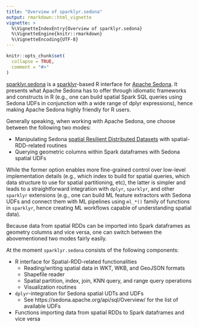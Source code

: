 ```yaml
---
title: "Overview of sparklyr.sedona"
output: rmarkdown::html_vignette
vignette: >
  %\VignetteIndexEntry{Overview of sparklyr.sedona}
  %\VignetteEngine{knitr::rmarkdown}
  %\VignetteEncoding{UTF-8}
---
```


```r
knitr::opts_chunk$set(
  collapse = TRUE,
  comment = "#>"
)
```

[sparklyr.sedona](https://github.com/r-spark/sparklyr.sedona) is a [sparklyr](https://github.com/sparklyr/sparklyr)-based R interface for [Apache Sedona](https://sedona.apache.org).
It presents what Apache Sedona has to offer through idiomatic frameworks and constructs in R (e.g., one can build spatial Spark SQL queries using Sedona UDFs in conjunction with a wide range of dplyr expressions), hence making Apache Sedona highly friendly for R users.

Generally speaking, when working with Apache Sedona, one choose between the following two modes:

* Manipulating Sedona [spatial Resilient Distributed Datasets](https://sedona.apache.org/api/javadoc/core/org/apache/sedona/core/spatialRDD/SpatialRDD.html) with spatial-RDD-related routines
* Querying geometric columns within Spark dataframes with Sedona spatial UDFs

While the former option enables more fine-grained control over low-level implementation details (e.g., which index to build for spatial queries, which data structure to use for spatial partitioning, etc), the latter is simpler and leads to a straightforward integration with `dplyr`, `sparklyr`, and other `sparklyr` extensions (e.g., one can build ML feature extractors with Sedona UDFs and connect them with ML pipelines using `ml_*()` family of functions in `sparklyr`, hence creating ML workflows capable of understanding spatial data).

Because data from spatial RDDs can be imported into Spark dataframes as geometry columns and vice versa, one can switch between the abovementioned two modes fairly easily.

At the moment `sparklyr.sedona` consists of the following components:

* R interface for Spatial-RDD-related functionalities
    * Reading/writing spatial data in WKT, WKB, and GeoJSON formats
    * Shapefile reader
    * Spatial partition, index, join, KNN query, and range query operations
    * Visualization routines
* `dplyr`-integration for Sedona spatial UDTs and UDFs
    * See https://sedona.apache.org/api/sql/Overview/ for the list of available UDFs
* Functions importing data from spatial RDDs to Spark dataframes and vice versa
